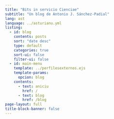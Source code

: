 ```yaml
---
title: "Bits in servicio Cienciae"
subtitle: "Un blog de Antonio J. Sánchez-Padial"
lang: ast
language: ../asturianu.yml
listing:
  - id: blog
    contents: posts
    sort: "date desc"
    type: default
    categories: true
    sort-ui: false
    filter-ui: false
  - id: main-menu
    template: ../perfilesexternos.ejs
    template-params:
      opcion: blog
    contents:
      - text: aniciu
        href: /
      - text: blog
        href: /blog
page-layout: full
title-block-banner: false
---
```


::: {#main-menu}
:::
